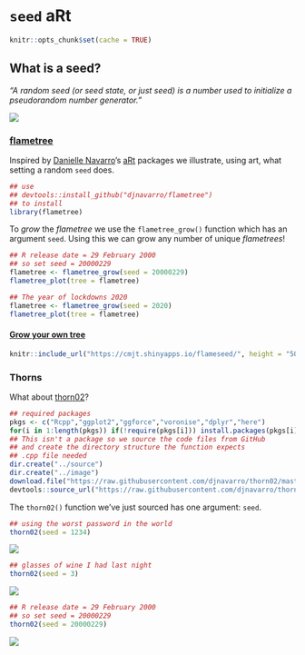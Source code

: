 # `seed` aRt

```r
knitr::opts_chunk$set(cache = TRUE)
```

## What is a seed?

*"A random seed (or seed state, or just seed) is a number used to initialize a pseudorandom number generator."*

![]("http://etoan.com/random-number-generation/dilbert2001182781025.gif")

### [flametree](https://github.com/djnavarro/flametree)

Inspired by [Danielle Navarro](https://djnavarro.net/)'s [aRt](https://github.com/djnavarro) packages we illustrate, using art, what setting a random `seed` does.

```r
## use
## devtools::install_github("djnavarro/flametree")
## to install
library(flametree)
```


To *grow* the *flametree* we use the `flametree_grow()` function which has an argument `seed`. Using this we can grow any number of unique *flametrees*!


```r
## R release date = 29 February 2000
## so set seed = 20000229
flametree <- flametree_grow(seed = 20000229) 
flametree_plot(tree = flametree)  
```

```r
## The year of lockdowns 2020
flametree <- flametree_grow(seed = 2020) 
flametree_plot(tree = flametree)  
```

#### [Grow your own tree](https://cmjt.shinyapps.io/flameseed/)


```r
knitr::include_url("https://cmjt.shinyapps.io/flameseed/", height = "500px")
```

### Thorns


What about [thorn02](https://github.com/djnavarro/thorn02)? 


```r
## required packages
pkgs <- c("Rcpp","ggplot2","ggforce","voronise","dplyr","here")
for(i in 1:length(pkgs)) if(!require(pkgs[i])) install.packages(pkgs[i])
## This isn't a package so we source the code files from GitHub
## and create the directory structure the function expects
## .cpp file needed
dir.create("../source")
dir.create("../image")
download.file("https://raw.githubusercontent.com/djnavarro/thorn02/master/source/thorn_02.cpp",destfile = "../source/thorn_02.cpp")
devtools::source_url("https://raw.githubusercontent.com/djnavarro/thorn02/master/source/thorn_02.R")
```

The `thorn02()` function we've just sourced has one argument: `seed`. 

```r
## using the worst password in the world
thorn02(seed = 1234)
```

![]("https://raw.githubusercontent.com/cmjt/statbiscuits/master/docs/images/thorn_02_1234.png")


```r
## glasses of wine I had last night
thorn02(seed = 3)
```


![]("https://raw.githubusercontent.com/cmjt/statbiscuits/master/docs/images/thorn_02_3.png")


```r
## R release date = 29 February 2000
## so set seed = 20000229
thorn02(seed = 20000229)
```



![]("https://raw.githubusercontent.com/cmjt/statbiscuits/master/docs/images/thorn_02_20000229.png")
